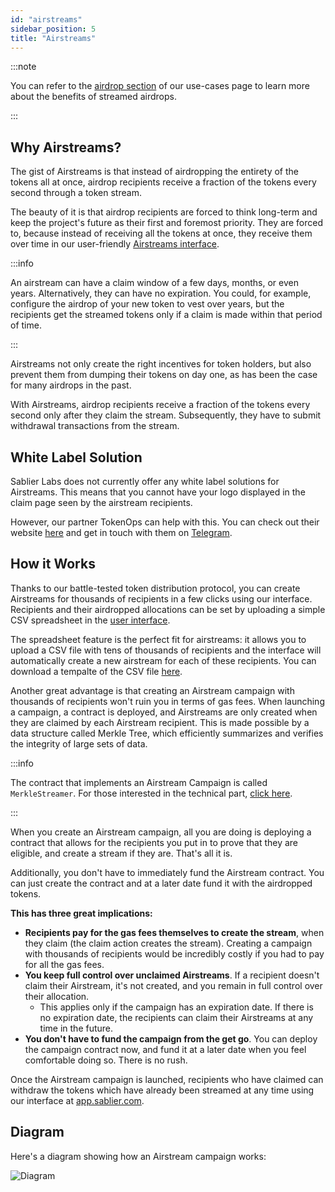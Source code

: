 ```yaml
---
id: "airstreams"
sidebar_position: 5
title: "Airstreams"
---
```


:::note

You can refer to the [airdrop section](/concepts/use-cases#airdrops) of our use-cases page to learn more about the
benefits of streamed airdrops.

:::

## Why Airstreams?

The gist of Airstreams is that instead of airdropping the entirety of the tokens all at once, airdrop recipients receive
a fraction of the tokens every second through a token stream.

The beauty of it is that airdrop recipients are forced to think long-term and keep the project's future as their first
and foremost priority. They are forced to, because instead of receiving all the tokens at once, they receive them over
time in our user-friendly [Airstreams interface](https://app.sablier.com/airstreams).

:::info

An airstream can have a claim window of a few days, months, or even years. Alternatively, they can have no expiration.
You could, for example, configure the airdrop of your new token to vest over years, but the recipients get the streamed
tokens only if a claim is made within that period of time.

:::

Airstreams not only create the right incentives for token holders, but also prevent them from dumping their tokens on
day one, as has been the case for many airdrops in the past.

With Airstreams, airdrop recipients receive a fraction of the tokens every second only after they claim the stream.
Subsequently, they have to submit withdrawal transactions from the stream.

## White Label Solution

Sablier Labs does not currently offer any white label solutions for Airstreams. This means that you cannot have your
logo displayed in the claim page seen by the airstream recipients.

However, our partner TokenOps can help with this. You can check out their website [here](https://tokenops.xyz/) and get
in touch with them on [Telegram](https://t.me/@fabio_tokenops).

## How it Works

Thanks to our battle-tested token distribution protocol, you can create Airstreams for thousands of recipients in a few
clicks using our interface. Recipients and their airdropped allocations can be set by uploading a simple CSV spreadsheet
in the [user interface](https://app.sablier.com/airstreams).

The spreadsheet feature is the perfect fit for airstreams: it allows you to upload a CSV file with tens of thousands of
recipients and the interface will automatically create a new airstream for each of these recipients. You can download a
tempalte of the CSV file [here](https://files.sablier.com/templates/airstream-template.csv).

Another great advantage is that creating an Airstream campaign with thousands of recipients won't ruin you in terms of
gas fees. When launching a campaign, a contract is deployed, and Airstreams are only created when they are claimed by
each Airstream recipient. This is made possible by a data structure called Merkle Tree, which efficiently summarizes and
verifies the integrity of large sets of data.

:::info

The contract that implements an Airstream Campaign is called `MerkleStreamer`. For those interested in the technical
part, [click here](/contracts/v2/reference/periphery/contract.SablierV2MerkleStreamerLL).

:::

When you create an Airstream campaign, all you are doing is deploying a contract that allows for the recipients you put
in to prove that they are eligible, and create a stream if they are. That's all it is.

Additionally, you don't have to immediately fund the Airstream contract. You can just create the contract and at a later
date fund it with the airdropped tokens.

**This has three great implications:**

- **Recipients pay for the gas fees themselves to create the stream**, when they claim (the claim action creates the
  stream). Creating a campaign with thousands of recipients would be incredibly costly if you had to pay for all the gas
  fees.
- **You keep full control over unclaimed Airstreams**. If a recipient doesn't claim their Airstream, it's not created,
  and you remain in full control over their allocation.
  - This applies only if the campaign has an expiration date. If there is no expiration date, the recipients can claim
    their Airstreams at any time in the future.
- **You don't have to fund the campaign from the get go**. You can deploy the campaign contract now, and fund it at a
  later date when you feel comfortable doing so. There is no rush.

Once the Airstream campaign is launched, recipients who have claimed can withdraw the tokens which have already been
streamed at any time using our interface at [app.sablier.com](https://app.sablier.com).

## Diagram

Here's a diagram showing how an Airstream campaign works:

![Diagram](/img/diagram-airstream-campaign.png)
